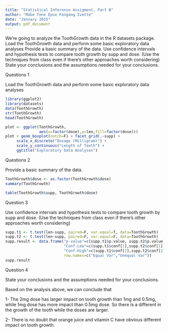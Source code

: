 ```yaml
---
title: "Statistical Inference Assigment, Part B"
author: "Mabe Tene Epse Fongang Ivette"
date: "January 2015"
output: pdf_document
---
```


We're going to analyze the ToothGrowth data in the R datasets package. 
Load the ToothGrowth data and perform some basic exploratory data analyses 
Provide a basic summary of the data.
Use confidence intervals and hypothesis tests to compare tooth growth by supp and dose. (Use the techniques from class even if there's other approaches worth considering)
State your conclusions and the assumptions needed for your conclusions. 

############# Questions 1
 
Load the ToothGrowth data and perform some basic exploratory data analyses


```r
library(ggplot2)
library(datasets)
data(ToothGrowth)
str(ToothGrowth)
head(ToothGrowth)
```



```r
plot <- ggplot(ToothGrowth, 
               aes(x=factor(dose),y=len,fill=factor(dose)))
plot + geom_boxplot(notch=F) + facet_grid(.~supp) +
     scale_x_discrete("Dosage (Milligram)") +   
     scale_y_continuous("Length of Teeth") +  
     ggtitle("Exploratory Data Analyses")

```

##################### Questions 2
Provide a basic summary of the data.



```r
ToothGrowth$dose <- as.factor(ToothGrowth$dose)
summary(ToothGrowth)
```
```r
table(ToothGrowth$supp, ToothGrowth$dose)

```


########## Question 3
Use confidence intervals and hypothesis tests to compare tooth growth by supp and dose. (Use the techniques from class even if there’s other approaches worth considering)

```r
supp.t1 <- t.test(len~supp, paired=F, var.equal=T, data=ToothGrowth)
supp.t2 <- t.test(len~supp, paired=F, var.equal=F, data=ToothGrowth)
supp.result <- data.frame("p-value"=c(supp.t1$p.value, supp.t2$p.value),
                          "Conf-Low"=c(supp.t1$conf[1],supp.t2$conf[1]),
                          "Conf-High"=c(supp.t1$conf[2],supp.t2$conf[2]),
                          row.names=c("Equal Var","Unequal Var"))
supp.result

```





################## Question 4
State your conclusions and the assumptions needed for your conclusions.

Based on the analysis above, we can conclude that 

1- The 2mg dose has larger impact on tooth growth than 1mg and 0.5mg, while 1mg dose has more impact than 0.5mg dose. So there is a different in the growth of the tooth while the doses are larger.

2- There is no doubt that orange juice and vitamin C have obvious different impact on tooth growth.


